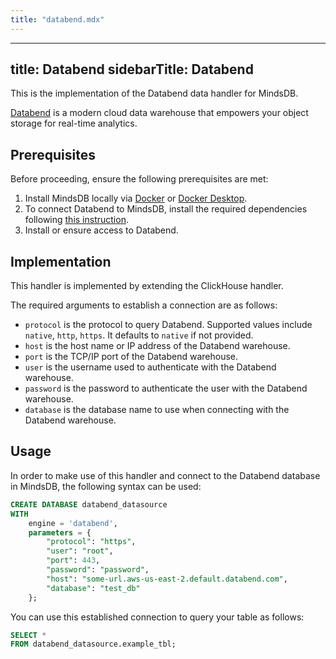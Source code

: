 ```yaml
---
title: "databend.mdx"
---
```


---
title: Databend
sidebarTitle: Databend
---

This is the implementation of the Databend data handler for MindsDB.

[Databend](https://databend.rs/) is a modern cloud data warehouse that empowers your object storage for real-time analytics.

## Prerequisites

Before proceeding, ensure the following prerequisites are met:

1. Install MindsDB locally via [Docker](/setup/self-hosted/docker) or [Docker Desktop](/setup/self-hosted/docker-desktop).
2. To connect Databend to MindsDB, install the required dependencies following [this instruction](/setup/self-hosted/docker#install-dependencies).
3. Install or ensure access to Databend.

## Implementation

This handler is implemented by extending the ClickHouse handler.

The required arguments to establish a connection are as follows:

* `protocol` is the protocol to query Databend. Supported values include `native`, `http`, `https`. It defaults to `native` if not provided.
* `host` is the host name or IP address of the Databend warehouse.
* `port` is the TCP/IP port of the Databend warehouse.
* `user` is the username used to authenticate with the Databend warehouse.
* `password` is the password to authenticate the user with the Databend warehouse.
* `database` is the database name to use when connecting with the Databend warehouse.

## Usage

In order to make use of this handler and connect to the Databend database in MindsDB, the following syntax can be used:

```sql
CREATE DATABASE databend_datasource
WITH
    engine = 'databend',
    parameters = {
        "protocol": "https",
        "user": "root",
        "port": 443,
        "password": "password",
        "host": "some-url.aws-us-east-2.default.databend.com",
        "database": "test_db"
    };
```

You can use this established connection to query your table as follows:

```sql
SELECT *
FROM databend_datasource.example_tbl;
```
